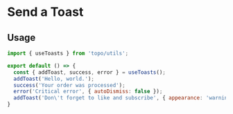 
<Meta title="Molecule/Toasts" />

# Send a Toast

<Canvas>
  <Story name="Toast">
    <Demo />
  </Story>
</Canvas>

## Usage

```jsx
import { useToasts } from 'topo/utils';

export default () => {
  const { addToast, success, error } = useToasts();
  addToast('Hello, world.');
  success('Your order was processed');
  error('Critical error', { autoDismiss: false });
  addToast('Don\'t forget to like and subscribe', { appearance: 'warning' });
}
```

